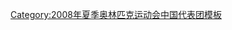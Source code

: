 {{navbox
|bodyclass=hlist

|name  = 2008 China Olympic Weightlifting Team
|title = [[2008年夏季奥林匹克运动会中国举重队|2008年北京奥运会中国举重代表队]]
|state = autocollapse
|titlestyle=background:#EE82AA
|image=
|imageleft=
|group1 = '''男队'''
|list1 = 

*[[张湘祥]]
*[[石智勇 (1980年)|石智勇]]
*[[廖辉]]
*[[李宏利]]
*[[陸永 (舉重運動員)|陆永]]
*[[龙清泉]]

|group2 = '''女队'''
|list2 = 

*[[陈燮霞]]
*[[陈艳青]]
*[[刘春红]]
*[[曹磊 (举重运动员)|曹磊]]

|group3 = '''教练'''
|list3 = 

*[[马文辉]]（总教练）
*[[陈文斌]]
*[[王国新]]
*[[李顺柱]]
*[[刘全合]]
*[[于杰]]
*[[龙望春]]

}}<noinclude>
[[Category:2008年夏季奥林匹克运动会中国代表团模板]]
</noinclude>